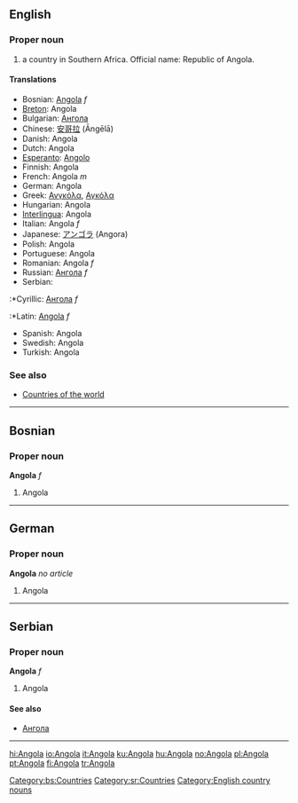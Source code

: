 ==English==
===Proper noun===
#a country in Southern Africa. Official name: Republic of Angola.
====Translations====
*Bosnian: [[Angola#Bosnian|Angola]] ''f''
*[[Breton]]: Angola
*Bulgarian: [[Ангола]]
*Chinese: [[安哥拉]] (Āngēlā)
*Danish: Angola
*Dutch: Angola
*[[Esperanto]]: [[Angolo]]
*Finnish: Angola
*French: Angola ''m''
*German: Angola
*Greek: [[Ανγκόλα]], [[Αγκόλα]]
*Hungarian: Angola
*[[Interlingua]]: Angola
*Italian: Angola ''f''
*Japanese: [[アンゴラ]] (Angora)
*Polish: Angola
*Portuguese: Angola
*Romanian: Angola ''f''
*Russian: [[Ангола]] ''f''
*Serbian:
:*Cyrillic: [[Ангола#Serbian|Ангола]] ''f''
:*Latin: [[Angola#Serbian|Angola]] ''f''
*Spanish: Angola
*Swedish: Angola
*Turkish: Angola
===See also===
*[[Countries of the world]]
----
==Bosnian==
===Proper noun===
'''Angola''' ''f''
#Angola
[[Category:bs:Countries]]
----
==German==
===Proper noun===
'''Angola''' ''no article''
#Angola
----
==Serbian==
===Proper noun===
'''Angola''' ''f''
#Angola
====See also====
*[[Ангола]]
[[Category:sr:Countries]]
----
[[Category:English country nouns]]

[[hi:Angola]]
[[io:Angola]]
[[it:Angola]]
[[ku:Angola]]
[[hu:Angola]]
[[no:Angola]]
[[pl:Angola]]
[[pt:Angola]]
[[fi:Angola]]
[[tr:Angola]]